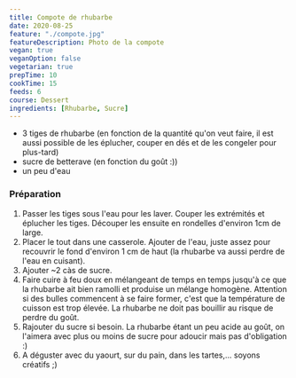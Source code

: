 ```yaml
---
title: Compote de rhubarbe
date: 2020-08-25
feature: "./compote.jpg"
featureDescription: Photo de la compote
vegan: true
veganOption: false
vegetarian: true
prepTime: 10
cookTime: 15
feeds: 6
course: Dessert
ingredients: [Rhubarbe, Sucre]
---
```


<Ingredients>

- 3 tiges de <Ing id="Rhubarbe">rhubarbe</Ing> (en fonction de la quantité qu'on veut faire, il est
aussi possible de les éplucher, couper en dés et de les congeler pour
plus-tard)
- <Ing id="Sucre">sucre</Ing> de betterave (en fonction du goût :))
- un peu d'eau

</Ingredients>

### Préparation

1. Passer les tiges sous l'eau pour les laver. Couper les extrémités et éplucher
les tiges. Découper les ensuite en rondelles d'environ 1cm de large.
2. Placer le tout dans une casserole. Ajouter de l'eau, juste assez pour
recouvrir le fond d'environ 1 cm de haut (la rhubarbe va aussi perdre de l'eau en cuisant).
3. Ajouter ~2 càs de sucre.
4. Faire cuire à feu doux en mélangeant de temps en temps jusqu'à ce que la
rhubarbe ait bien ramolli et produise un mélange homogène. Attention si
des bulles commencent à se faire former, c'est que la température de
cuisson est trop élevée. La rhubarbe ne doit pas bouillir au risque de
perdre du goût.
5. Rajouter du sucre si besoin. La rhubarbe étant un peu acide au goût, on l'aimera avec plus ou moins de sucre pour adoucir mais pas d'obligation :)
6. A déguster avec du yaourt, sur du pain, dans les tartes,... soyons créatifs ;)
